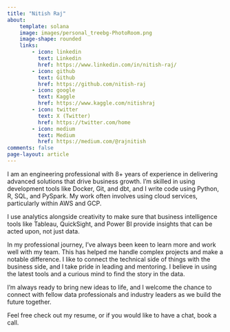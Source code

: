 ```yaml
---
title: "Nitish Raj"
about:
    template: solana
    image: images/personal_treebg-PhotoRoom.png
    image-shape: rounded
    links: 
        - icon: linkedin
          text: Linkedin
          href: https://www.linkedin.com/in/nitish-raj/
        - icon: github
          text: Github
          href: https://github.com/nitish-raj
        - icon: google
          text: Kaggle
          href: https://www.kaggle.com/nitishraj
        - icon: twitter
          text: X (Twitter)
          href: https://twitter.com/home
        - icon: medium
          text: Medium
          href: https://medium.com/@rajnitish
comments: false
page-layout: article
---
```


:::{#hero-heading}

I am an engineering professional with 8+ years of experience in delivering advanced solutions that drive business growth. I’m skilled in using development tools like Docker, Git, and dbt, and I write code using Python, R, SQL, and PySpark. My work often involves using cloud services, particularly within AWS and GCP.

I use analytics alongside creativity to make sure that business intelligence tools like Tableau, QuickSight, and Power BI provide insights that can be acted upon, not just data.

In my professional journey, I've always been keen to learn more and work well with my team. This has helped me handle complex projects and make a notable difference. I like to connect the technical side of things with the business side, and I take pride in leading and mentoring. I believe in using the latest tools and a curious mind to find the story in the data.

I’m always ready to bring new ideas to life, and I welcome the chance to connect with fellow data professionals and industry leaders as we build the future together.

Feel free check out my resume, or if you would like to have a chat, book a call.

:::